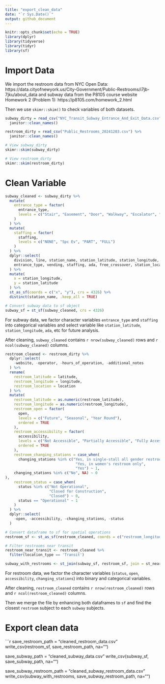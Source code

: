 ```yaml
---
title: "export_clean_data"
date: "`r Sys.Date()`"
output: github_document
---
```


```r
knitr::opts_chunk$set(echo = TRUE)
library(dplyr)
library(tidyverse)
library(tidyr)
library(sf)
```

# Import Data

We import the restroom data from NYC Open Data: https://data.cityofnewyork.us/City-Government/Public-Restrooms/i7jb-7jku/about_data and subway data from the P8105 course website Homework 2 (Problem 1): https://p8105.com/homework_2.html

Then we use `skimr::skim()` to check variables of both datasets.

```r
subway_dirty = read_csv("NYC_Transit_Subway_Entrance_And_Exit_Data.csv") %>% 
  janitor::clean_names()

restroom_dirty = read_csv("Public_Restrooms_20241203.csv") %>% 
  janitor::clean_names()

# View subway_dirty
skimr::skim(subway_dirty)

# View restroom_dirty
skimr::skim(restroom_dirty)
```
# Clean Variable

```r
subway_cleaned <- subway_dirty %>% 
  mutate(
    entrance_type = factor(
      entrance_type,
      levels = c("Stair", "Easement", "Door", "Walkway", "Escalator", "Ramp", "Elevator")
    )
  ) %>% 
  mutate(
    staffing = factor(
      staffing,
      levels = c("NONE", "Spc Ev", "PART", "FULL")
    )
  ) %>% 
  dplyr::select(
    division, line, station_name, station_latitude, station_longitude, 
    entrance_type, vending, staffing, ada, free_crossover, station_location
  ) %>% 
  mutate(
    x = station_longitude,
    y = station_latitude
  ) %>% 
  st_as_sf(coords = c("x", "y"), crs = 4326) %>% 
  distinct(station_name, .keep_all = TRUE)

# Convert subway data to sf object
subway_sf = st_sf(subway_cleaned, crs = 4326)
```

For subway data, we factor character variables `entrance_type` and `staffing` into categorical variables and select variable like `station_latitude`, `station_longitude`, `ada`, etc for future analysis.

After cleaning, `subway_cleaned` contains `r nrow(subway_cleaned)` rows and `r ncol(subway_cleaned)` columns.

```r
restroom_cleaned <- restroom_dirty %>% 
  dplyr::select(
    -website, -operator, -hours_of_operation, -additional_notes
  ) %>% 
  rename(
    restroom_latitude = latitude,
    restroom_longitude = longitude,
    restroom_location = location
  ) %>% 
  mutate(
    restroom_latitude = as.numeric(restroom_latitude),
    restroom_longitude = as.numeric(restroom_longitude),
    restroom_open = factor(
      open,
      levels = c("Future", "Seasonal", "Year Round"),
      ordered = TRUE
    ),
    restroom_accessibility = factor(
      accessibility,
      levels = c("Not Accessible", "Partially Accessible", "Fully Accessible"),
      ordered = TRUE
    ),
    restroom_changing_stations = case_when(
      changing_stations %in% c("Yes, in single-stall all gender restroom only",
                                "Yes, in women's restroom only",
                                "Yes") ~ 1,
    changing_stations %in% c("No", NA) ~ 0
),
    restroom_status = case_when(
      status %in% c("Not Operational",
                    "Closed for Construction",
                    "Closed") ~ 0,
      status == "Operational" ~ 1
    )
  ) %>% 
  dplyr::select(
    -open, -accessibility, -changing_stations, -status
  )

# Convert dataframe to sf for spatial operations
restroom_sf <- st_as_sf(restroom_cleaned, coords = c("restroom_longitude", "restroom_latitude"), crs = 4326)

# Filter restrooms near transit
restroom_near_transit <- restroom_cleaned %>% 
  filter(location_type == 'Transit')

subway_with_restrooms <- st_join(subway_sf, restroom_sf, join = st_nearest_feature)
```

For restroom data, we factor the character variables (`status`, `open`, `accessibility`, `changing_stations`) into binary and categorical variables.

After cleaning, `restroom_cleaned` contains `r nrow(restroom_cleaned)` rows and `r ncol(restroom_cleaned)` columns.

Then we merge the file by enhancing both dataframes to `sf` and find the closest `restroom` subject to each `subway` subjects.

# Export clean data

```r
save_restroom_path = "cleaned_restroom_data.csv"
write_csv(restroom_sf, save_restroom_path, na="")

save_subway_path = "cleaned_subway_data.csv"
write_csv(subway_sf, save_subway_path, na="")

save_subway_restroom_path = "cleaned_subway_restroom_data.csv"
write_csv(subway_with_restrooms, save_subway_restroom_path, na="")